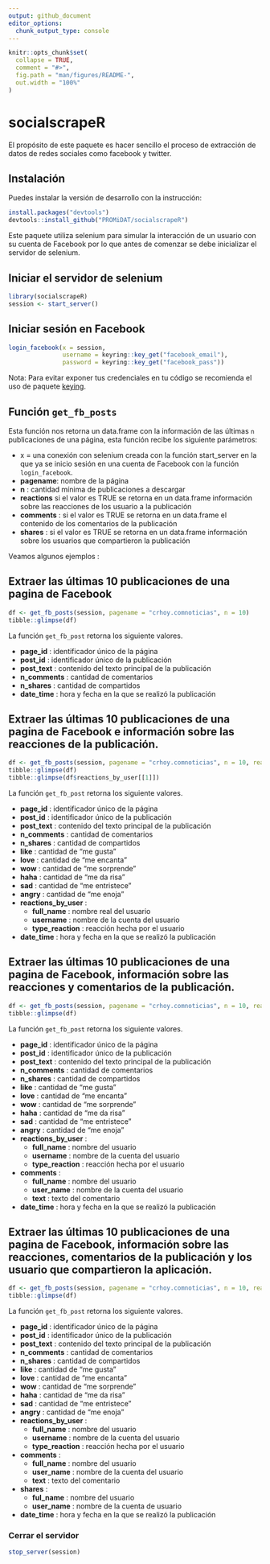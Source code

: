 ```yaml
---
output: github_document
editor_options: 
  chunk_output_type: console
---
```


<!-- README.md is generated from README.Rmd. Please edit that file -->

```r
knitr::opts_chunk$set(
  collapse = TRUE,
  comment = "#>",
  fig.path = "man/figures/README-",
  out.width = "100%"
)
```
# socialscrapeR

El propósito de este paquete es hacer sencillo el proceso de extracción de datos de redes sociales como facebook y twitter.

## Instalación

Puedes instalar la versión de desarrollo con la instrucción:

``` r
install.packages("devtools")
devtools::install_github("PROMiDAT/socialscrapeR")
```
Este paquete utiliza selenium para simular la interacción de un usuario con su cuenta de Facebook por lo que antes de comenzar se debe inicializar el servidor de selenium.

## Iniciar el servidor de selenium 

```r
library(socialscrapeR)
session <- start_server()
```

## Iniciar sesión en Facebook

```r
login_facebook(x = session,
               username = keyring::key_get("facebook_email"),
               password = keyring::key_get("facebook_pass"))
```

Nota: Para evitar exponer tus credenciales en tu código se recomienda el uso de paquete [keying](https://github.com/r-lib/keyring).

## Función `get_fb_posts`

Esta función nos retorna un data.frame con la información de las últimas `n` publicaciones de una página, esta función recibe los siguiente parámetros:

  + x = una conexión con selenium creada con la función start_server en la que ya se inicio sesión en una cuenta de Facebook con la función `login_facebook`.
  + **pagename**: nombre de la página
  + **n** : cantidad mínima de publicaciones a descargar
  + **reactions** si el valor es TRUE se retorna en un data.frame información sobre las reacciones de los usuario a la publicación
  + **comments** : si el valor es TRUE se retorna en un data.frame el contenido de los comentarios de la publicación
  + **shares** :  si el valor es TRUE se retorna en un data.frame información sobre los usuarios que compartieron la publicación
  
Veamos algunos ejemplos :

## Extraer las últimas 10 publicaciones de una pagina de Facebook 

```r
df <- get_fb_posts(session, pagename = "crhoy.comnoticias", n = 10)
tibble::glimpse(df)
```

La función `get_fb_post` retorna los siguiente valores.

  + **page_id** : identificador único de la página
  + **post_id** : identificador único de la publicación
  + **post_text** : contenido del texto principal de la publicación
  + **n_comments** : cantidad de comentarios
  + **n_shares** : cantidad de compartidos
  + **date_time** : hora y fecha en la que se realizó la publicación
  
  
## Extraer las últimas 10 publicaciones de una pagina de Facebook e información sobre las reacciones de la publicación.

```r
df <- get_fb_posts(session, pagename = "crhoy.comnoticias", n = 10, reactions = T)
tibble::glimpse(df)
tibble::glimpse(df$reactions_by_user[[1]])
```

La función `get_fb_post` retorna los siguiente valores.

  + **page_id** : identificador único de la página
  + **post_id** : identificador único de la publicación
  + **post_text** : contenido del texto principal de la publicación
  + **n_comments** : cantidad de comentarios
  + **n_shares** : cantidad de compartidos
  + **like** : cantidad de "me gusta"
  + **love** : cantidad de "me encanta"
  + **wow** : cantidad de "me sorprende"
  + **haha** : cantidad de "me da risa"
  + **sad** : cantidad de "me entristece"
  + **angry** : cantidad de "me enoja"
  + **reactions_by_user** : 
    + **full_name** : nombre real del usuario
    + **username** : nombre de la cuenta del usuario
    + **type_reaction** : reacción hecha por el usuario
  + **date_time** : hora y fecha en la que se realizó la publicación


## Extraer las últimas 10 publicaciones de una pagina de Facebook, información sobre las reacciones y comentarios de la publicación.

```r
df <- get_fb_posts(session, pagename = "crhoy.comnoticias", n = 10, reactions = T, commets = T)
tibble::glimpse(df)
```

La función `get_fb_post` retorna los siguiente valores.

  + **page_id** : identificador único de la página
  + **post_id** : identificador único de la publicación
  + **post_text** : contenido del texto principal de la publicación
  + **n_comments** : cantidad de comentarios
  + **n_shares** : cantidad de compartidos
  + **like** : cantidad de "me gusta"
  + **love** : cantidad de "me encanta"
  + **wow** : cantidad de "me sorprende"
  + **haha** : cantidad de "me da risa"
  + **sad** : cantidad de "me entristece"
  + **angry** : cantidad de "me enoja"
  + **reactions_by_user** : 
    + **full_name** : nombre del usuario
    + **username** : nombre de la cuenta del usuario
    + **type_reaction** : reacción hecha por el usuario
  + **comments** : 
    + **full_name** : nombre del usuario
    + **user_name** : nombre de la cuenta del usuario
    + **text** : texto del comentario
  + **date_time** : hora y fecha en la que se realizó la publicación

## Extraer las últimas 10 publicaciones de una pagina de Facebook, información sobre las reacciones, comentarios de la publicación y los usuario que compartieron la aplicación.

```r
df <- get_fb_posts(session, pagename = "crhoy.comnoticias", n = 10, reactions = T, commets = T, shares = T)
tibble::glimpse(df)
```

La función `get_fb_post` retorna los siguiente valores.

  + **page_id** : identificador único de la página
  + **post_id** : identificador único de la publicación
  + **post_text** : contenido del texto principal de la publicación
  + **n_comments** : cantidad de comentarios
  + **n_shares** : cantidad de compartidos
  + **like** : cantidad de "me gusta"
  + **love** : cantidad de "me encanta"
  + **wow** : cantidad de "me sorprende"
  + **haha** : cantidad de "me da risa"
  + **sad** : cantidad de "me entristece"
  + **angry** : cantidad de "me enoja"
  + **reactions_by_user** : 
    + **full_name** : nombre del usuario
    + **username** : nombre de la cuenta del usuario
    + **type_reaction** : reacción hecha por el usuario
  + **comments** : 
    + **full_name** : nombre del usuario
    + **user_name** : nombre de la cuenta del usuario
    + **text** : texto del comentario
  + **shares** :
    + **ful_name** : nombre del usuario
    + **user_name** : nombre de la cuenta de usuario
  + **date_time** : hora y fecha en la que se realizó la publicación


### Cerrar el servidor 

```r
stop_server(session)
```

  
